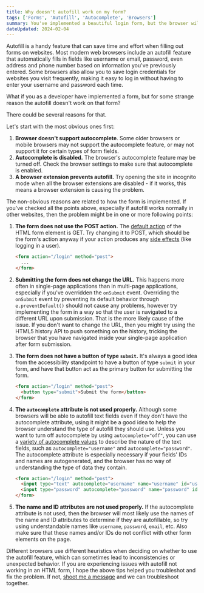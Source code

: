 ```yaml
---
title: Why doesn't autofill work on my form?
tags: ['Forms', 'Autofill', 'Autocomplete', 'Browsers']
summary: You've implemented a beautiful login form, but the browser will not autofill username and password on it. What could be the reason?
dateUpdated: 2024-02-04
---
```


Autofill is a handy feature that can save time and effort when filling out forms on websites. Most modern web browsers include an autofill feature that automatically fills in fields like username or email, password, even address and phone number based on information you've previously entered. Some browsers also allow you to save login credentials for websites you visit frequently, making it easy to log in without having to enter your username and password each time.

What if you as a developer have implemented a form, but for some strange reason the autofill doesn't work on that form?

There could be several reasons for that.

Let's start with the most obvious ones first:

1. **Browser doesn't support autocomplete**.
    Some older browsers or mobile browsers may not support the autocomplete feature, or may not support it for certain types of form fields.
2. **Autocomplete is disabled.**
    The browser's autocomplete feature may be turned off. Check the browser settings to make sure that autocomplete is enabled.
3. **A browser extension prevents autofill.**
    Try opening the site in incognito mode when all the browser extensions are disabled - if it works, this means a browser extension is causing the problem.

The non-obvious reasons are related to how the form is implemented. If you've checked all the points above, especially if autofill works normally in other websites, then the problem might be in one or more following points:

1. **The form does not use the POST action.**
    The [default action](https://developer.mozilla.org/en-US/docs/Web/HTML/Element/form#attributes) of the HTML form element is GET. Try changing it to POST, which should be the form's action anyway if your action produces any [side effects](https://developer.mozilla.org/en-US/docs/Glossary/Idempotent) (like logging in a user).

    ```html
    <form action="/login" method="post">
      ...
    </form>
    ```

2. **Submitting the form does not change the URL.**
    This happens more often in single-page applications than in multi-page applications, especially if you've overridden the `onSubmit` event. Overriding the `onSubmit` event by preventing its default behavior through `e.preventDefault()` should not cause any problems, however try implementing the form in a way so that the user is navigated to a different URL upon submission. That is the more likely cause of the issue. If you don't want to change the URL, then you might try using the HTML5 history API to push something on the history, tricking the browser that you have navigated inside your single-page application after form submission.

3. **The form does not have a button of type `submit`.**
    It's always a good idea from the accessibility standpoint to have a button of type `submit` in your form, and have that button act as the primary button for submitting the form.

    ```html
    <form action="/login" method="post">
      <button type="submit">Submit the form</button>
    </form>
    ```

4. **The `autocomplete` attribute is not used properly.**
    Although some browsers will be able to autofill text fields even if they don't have the autocomplete attribute, using it might be a good idea to help the browser understand the type of autofill they should use. Unless you want to turn off autocomplete by using `autocomplete="off"`, you can use a [variety of autocomplete values](https://developer.mozilla.org/en-US/docs/Web/HTML/Attributes/autocomplete#values) to describe the nature of the text fields, such as `autocomplete="username"` and `autocomplete="password"`. The autocomplete attribute is especially necessary if your fields' IDs and names are autogenerated, and the browser has no way of understanding the type of data they contain.

    ```html
    <form action="/login" method="post">
      <input type="text" autocomplete="username" name="username" id="username" />
      <input type="password" autocomplete="password" name="password" id="password" />
    </form>
    ```

5. **The name and ID attributes are not used properly.**
    If the autocomplete attribute is not used, then the browser will most likely use the names of the name and ID attributes to determine if they are autofillable, so try using understandable names like `username`, `password`, `email`, etc. Also make sure that these names and/or IDs do not conflict with other form elements on the page.

Different browsers use different heuristics when deciding on whether to use the autofill feature, which can sometimes lead to inconsistencies or unexpected behavior. If you are experiencing issues with autofill not working in an HTML form, I hope the above tips helped you troubleshot and fix the problem. If not, [shoot me a message](/contact) and we can troubleshoot together.